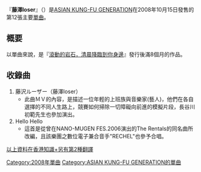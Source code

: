 {{Infobox song
| name       = 藤澤loser
| type       = [[單曲|單曲]]
| artist     = [[ASIAN_KUNG-FU_GENERATION|ASIAN KUNG-FU GENERATION]]
| released   = 2008年10月15日
| cover      = Post-4130949-1224159931.jpg
| genre      = [[日本搖滾樂|日本搖滾樂]]
| length     = 
| label      = {{link-ja|Ki/oon Records|Ki/oon Records}}
| chart_position = *初登場6位（[[Oricon|Oricon]]）
| prev_title = [[滾動的岩石，清晨降臨到你身邊|滾動的岩石，清晨降臨到你身邊]]
| prev_year  = 2008
| next_title = 
| next_year  = 
}}
{{Japanese|japanese=藤沢ルーザー|kana=ふじさわるーざー|romaji=fujisawa ruuzaa}}

『'''藤澤loser'''』（{{lang|ja|藤沢ルーザー}}）是[[ASIAN_KUNG-FU_GENERATION|ASIAN KUNG-FU GENERATION]]在2008年10月15日發售的第12張主要[[單曲|單曲]]。

==概要==
以單曲來說，是『[[滾動的岩石，清晨降臨到你身邊|滾動的岩石，清晨降臨到你身邊]]』發行後滿8個月的作品。

==收錄曲==
#藤沢ルーザー（藤澤loser）
#*此曲ＭＶ的內容，是描述一位年輕的上班族與音樂家(藝人)，他們在各自選擇的不同人生路上，競賽如何掃除一切障礙向前進的模擬片段，長谷川初範先生也參加演出。
#Hello Hello
#*這首是從曾在NANO-MUGEN FES.2006演出的The Rentals的同名曲所改編，且該樂團之數位電子兼合音手"RECHEL"也參予合唱。

[http://hk.knowledge.yahoo.com/question/question?qid=7008110601143 以上資料在香港知識+另有第2種翻譯]{{dead link|date=2018年4月 |bot=InternetArchiveBot |fix-attempted=yes }}

{{ASIAN KUNG-FU GENERATION}}
[[Category:2008年單曲|Category:2008年單曲]]
[[Category:ASIAN_KUNG-FU_GENERATION的單曲|Category:ASIAN KUNG-FU GENERATION的單曲]]
